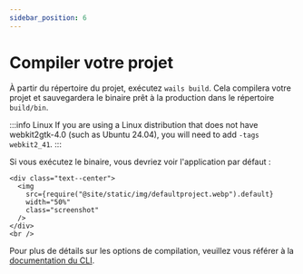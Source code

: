```yaml
---
sidebar_position: 6
---
```


# Compiler votre projet

À partir du répertoire du projet, exécutez `wails build`. Cela compilera votre projet et sauvegardera le binaire prêt à la production dans le répertoire `build/bin`.

:::info Linux
If you are using a Linux distribution that does not have webkit2gtk-4.0 (such as Ubuntu 24.04), you will need to add `-tags webkit2_41`.
:::

Si vous exécutez le binaire, vous devriez voir l'application par défaut :

```mdx-code-block
<div class="text--center">
  <img
    src={require("@site/static/img/defaultproject.webp").default}
    width="50%"
    class="screenshot"
  />
</div>
<br />
```

Pour plus de détails sur les options de compilation, veuillez vous référer à la [documentation du CLI](../reference/cli.mdx#build).
